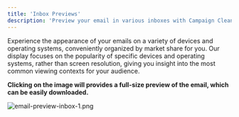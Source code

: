 ```yaml
---
title: 'Inbox Previews'
description: 'Preview your email in various inboxes with Campaign Cleaner\'s Email Inbox Preview tool—catch display issues before hitting send for flawless campaigns.'
---
```

Experience the appearance of your emails on a variety of devices and operating systems, conveniently organized by market share for you. Our display focuses on the popularity of specific devices and operating systems, rather than screen resolution, giving you insight into the most common viewing contexts for your audience.

**Clicking on the image will provides a full-size preview of the email, which can be easily downloaded.**

![email-preview-inbox-1.png](/images/email-preview-inbox-1.png)